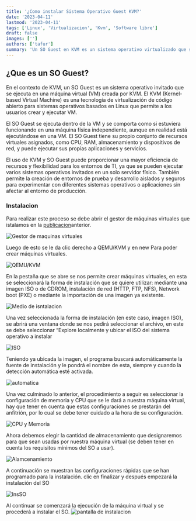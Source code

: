 ```yaml
---
title: '¿Como instalar Sistema Operativo Guest KVM?'
date: '2023-04-11'
lastmod: '2023-04-11'
tags: ['Linux', 'Virtualizacion', 'Kvm', 'Software libre']
draft: false
images: ['']
authors: ['tafur']
summary: 'Un SO Guest en KVM es un sistema operativo virtualizado que se ejecuta en una máquina virtual en un hipervisor KVM.'
---
```


## ¿Que es un SO Guest?

En el contexto de KVM, un SO Guest es un sistema operativo invitado que se ejecuta en una máquina virtual (VM) creada por KVM. El KVM (Kernel-based Virtual Machine) es una tecnología de virtualización de código abierto para sistemas operativos basados en Linux que permite a los usuarios crear y ejecutar VM.

El SO Guest se ejecuta dentro de la VM y se comporta como si estuviera funcionando en una máquina física independiente, aunque en realidad está ejecutándose en una VM. El SO Guest tiene su propio conjunto de recursos virtuales asignados, como CPU, RAM, almacenamiento y dispositivos de red, y puede ejecutar sus propias aplicaciones y servicios.

El uso de KVM y SO Guest puede proporcionar una mayor eficiencia de recursos y flexibilidad para los entornos de TI, ya que se pueden ejecutar varios sistemas operativos invitados en un solo servidor físico. También permite la creación de entornos de prueba y desarrollo aislados y seguros para experimentar con diferentes sistemas operativos o aplicaciones sin afectar al entorno de producción.

### Instalacion

Para realizar este proceso se debe abrir el gestor de máquinas virtuales que istalamos en la [publicacion](/blog/instalacion-kvm)anterior.

![Gestor de maquinas virtuales](https://drive.google.com/uc?export=view&id=1bd54K53FSpUEvAChkhkPnqEb7qq2pq5D)

Luego de esto se le da clic derecho a QEMU/KVM y en new Para poder crear máquinas virtuales.

![QEMU/KVM](https://drive.google.com/uc?export=view&id=1e624lT5wlFAo0vj5Qw7srIB1pT30DhEo)

En la pestaña que se abre se nos permite crear máquinas virtuales, en esta se seleccionará la forma de instalación que se quiere utilizar: mediante una imagen ISO o de CDROM, instalación de red (HTTP, FTP, NFS), Network boot (PXE) o mediante la importación de una imagen ya existente.

![Medio de isntalacion](https://drive.google.com/uc?export=view&id=1Er3dlONFS6fbainEcxNzMZZmgP5RX9Lc)

Una vez seleccionada la forma de instalación (en este caso, imagen ISO), se abrirá una ventana donde se nos pedirá seleccionar el archivo, en este se debe seleccionar “Explore localmente y ubicar el ISO del sistema operativo a instalar

![ISO](https://drive.google.com/uc?export=view&id=1YCF6avBBJjgcFG22MPmOoeOVMzfyv7jW)

Teniendo ya ubicada la imagen, el programa buscará automáticamente la fuente de instalación y le pondrá el nombre de esta, siempre y cuando la detección automática esté activada.

![automatica](https://drive.google.com/uc?export=view&id=1jIxMrO_jN1AWlzaYpcu2yBOULNNOHB2i)

Una vez culminado lo anterior, el procedimiento a seguir es seleccionar la configuración de memoria y CPU que se le dará a nuestra máquina virtual, hay que tener en cuenta que estas configuraciones se prestarán del anfitrión, por lo cual se debe tener cuidado a la hora de su configuración.

![CPU y Memoria](https://drive.google.com/uc?export=view&id=1dT2JOfULdl8Jus2iCV_WF6iQ-DZG9cbH)

Ahora debemos elegir la cantidad de almacenamiento que designaremos para que sean usadas por nuestra máquina virtual (se deben tener en cuenta los requisitos mínimos del SO a usar).

![Alamcenamiento](https://lh3.googleusercontent.com/drive-viewer/AAOQEOSOEHfQy0e8mxIikxj9WnTwe9-YCbUUH6I5UG9CkALq0OPM8wicMjr-98DLRChVAhlTWiczaf_p1X_Lb4Wt4RnEQ32CNQ=s2560)

A continuación se muestran las configuraciones rápidas que se han programado para la instalación. clic en finalizar y después empezará la instalación del SO

![InsSO](https://drive.google.com/uc?export=view&id=1lBF32U_MBRf_GEeC6IAATAYjq7C_tlOA)

Al continuar se comenzará la ejecución de la máquina virtual y se procederá a instalar el SO.
![pantalla de instalacion](https://drive.google.com/uc?export=view&id=1Wr-NdHyiP7GAJxavgnpsrXUNbaMf-j62)
